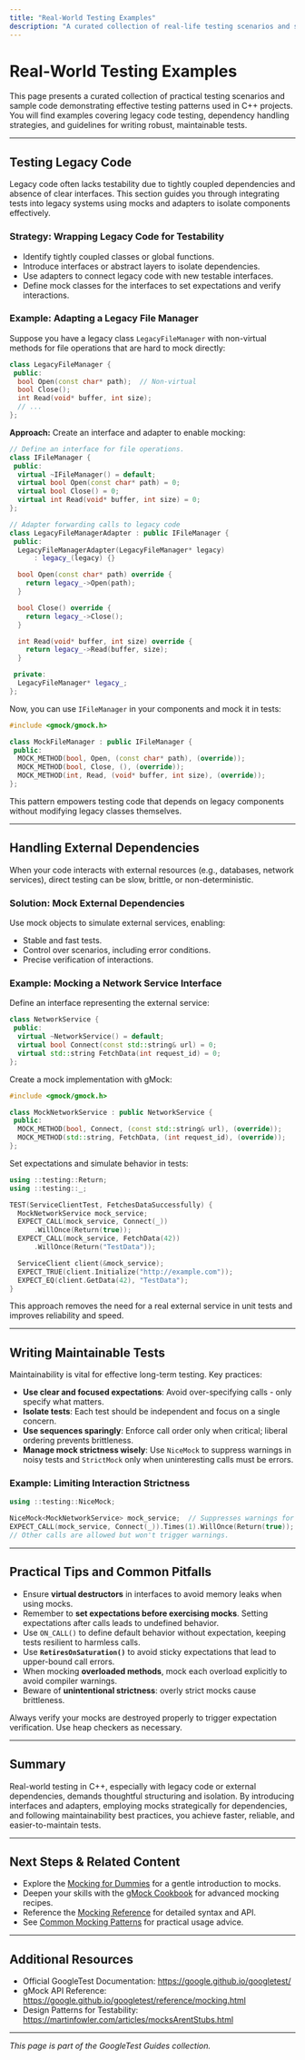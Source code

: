 ```yaml
---
title: "Real-World Testing Examples"
description: "A curated collection of real-life testing scenarios and sample codes, demonstrating patterns for testing legacy code, handling dependencies, and writing robust, maintainable tests in C++ projects."
---
```


# Real-World Testing Examples

This page presents a curated collection of practical testing scenarios and sample code demonstrating effective testing patterns used in C++ projects. You will find examples covering legacy code testing, dependency handling strategies, and guidelines for writing robust, maintainable tests.

---

## Testing Legacy Code

Legacy code often lacks testability due to tightly coupled dependencies and absence of clear interfaces. This section guides you through integrating tests into legacy systems using mocks and adapters to isolate components effectively.

### Strategy: Wrapping Legacy Code for Testability

- Identify tightly coupled classes or global functions.
- Introduce interfaces or abstract layers to isolate dependencies.
- Use adapters to connect legacy code with new testable interfaces.
- Define mock classes for the interfaces to set expectations and verify interactions.

### Example: Adapting a Legacy File Manager

Suppose you have a legacy class `LegacyFileManager` with non-virtual methods for file operations that are hard to mock directly:

```cpp
class LegacyFileManager {
 public:
  bool Open(const char* path);  // Non-virtual
  bool Close();
  int Read(void* buffer, int size);
  // ...
};
```

**Approach:** Create an interface and adapter to enable mocking:

```cpp
// Define an interface for file operations.
class IFileManager {
 public:
  virtual ~IFileManager() = default;
  virtual bool Open(const char* path) = 0;
  virtual bool Close() = 0;
  virtual int Read(void* buffer, int size) = 0;
};

// Adapter forwarding calls to legacy code
class LegacyFileManagerAdapter : public IFileManager {
 public:
  LegacyFileManagerAdapter(LegacyFileManager* legacy)
      : legacy_(legacy) {}

  bool Open(const char* path) override {
    return legacy_->Open(path);
  }

  bool Close() override {
    return legacy_->Close();
  }

  int Read(void* buffer, int size) override {
    return legacy_->Read(buffer, size);
  }

 private:
  LegacyFileManager* legacy_;
};
```

Now, you can use `IFileManager` in your components and mock it in tests:

```cpp
#include <gmock/gmock.h>

class MockFileManager : public IFileManager {
 public:
  MOCK_METHOD(bool, Open, (const char* path), (override));
  MOCK_METHOD(bool, Close, (), (override));
  MOCK_METHOD(int, Read, (void* buffer, int size), (override));
};
```

This pattern empowers testing code that depends on legacy components without modifying legacy classes themselves.

---

## Handling External Dependencies

When your code interacts with external resources (e.g., databases, network services), direct testing can be slow, brittle, or non-deterministic.

### Solution: Mock External Dependencies

Use mock objects to simulate external services, enabling:

- Stable and fast tests.
- Control over scenarios, including error conditions.
- Precise verification of interactions.

### Example: Mocking a Network Service Interface

Define an interface representing the external service:

```cpp
class NetworkService {
 public:
  virtual ~NetworkService() = default;
  virtual bool Connect(const std::string& url) = 0;
  virtual std::string FetchData(int request_id) = 0;
};
```

Create a mock implementation with gMock:

```cpp
#include <gmock/gmock.h>

class MockNetworkService : public NetworkService {
 public:
  MOCK_METHOD(bool, Connect, (const std::string& url), (override));
  MOCK_METHOD(std::string, FetchData, (int request_id), (override));
};
```

Set expectations and simulate behavior in tests:

```cpp
using ::testing::Return;
using ::testing::_;

TEST(ServiceClientTest, FetchesDataSuccessfully) {
  MockNetworkService mock_service;
  EXPECT_CALL(mock_service, Connect(_))
      .WillOnce(Return(true));
  EXPECT_CALL(mock_service, FetchData(42))
      .WillOnce(Return("TestData"));

  ServiceClient client(&mock_service);
  EXPECT_TRUE(client.Initialize("http://example.com"));
  EXPECT_EQ(client.GetData(42), "TestData");
}
```

This approach removes the need for a real external service in unit tests and improves reliability and speed.

---

## Writing Maintainable Tests

Maintainability is vital for effective long-term testing. Key practices:

- **Use clear and focused expectations**: Avoid over-specifying calls - only specify what matters.
- **Isolate tests**: Each test should be independent and focus on a single concern.
- **Use sequences sparingly**: Enforce call order only when critical; liberal ordering prevents brittleness.
- **Manage mock strictness wisely**: Use `NiceMock` to suppress warnings in noisy tests and `StrictMock` only when uninteresting calls must be errors.

### Example: Limiting Interaction Strictness

```cpp
using ::testing::NiceMock;

NiceMock<MockNetworkService> mock_service;  // Suppresses warnings for uninteresting calls.
EXPECT_CALL(mock_service, Connect(_)).Times(1).WillOnce(Return(true));
// Other calls are allowed but won't trigger warnings.
```

---

## Practical Tips and Common Pitfalls

- Ensure **virtual destructors** in interfaces to avoid memory leaks when using mocks.
- Remember to **set expectations before exercising mocks**. Setting expectations after calls leads to undefined behavior.
- Use `ON_CALL()` to define default behavior without expectation, keeping tests resilient to harmless calls.
- Use **`RetiresOnSaturation()`** to avoid sticky expectations that lead to upper-bound call errors.
- When mocking **overloaded methods**, mock each overload explicitly to avoid compiler warnings.
- Beware of **unintentional strictness**: overly strict mocks cause brittleness.

<Tip>
Always verify your mocks are destroyed properly to trigger expectation verification. Use heap checkers as necessary.
</Tip>

---

## Summary

Real-world testing in C++, especially with legacy code or external dependencies, demands thoughtful structuring and isolation. By introducing interfaces and adapters, employing mocks strategically for dependencies, and following maintainability best practices, you achieve faster, reliable, and easier-to-maintain tests.

---

## Next Steps & Related Content

- Explore the [Mocking for Dummies](gmock_for_dummies.md) for a gentle introduction to mocks.
- Deepen your skills with the [gMock Cookbook](gmock_cook_book.md) for advanced mocking recipes.
- Reference the [Mocking Reference](reference/mocking.md) for detailed syntax and API.
- See [Common Mocking Patterns](guides/mocking-and-advanced-patterns/common-mocking-patterns.md) for practical usage advice.

---

## Additional Resources

- Official GoogleTest Documentation: https://google.github.io/googletest/
- gMock API Reference: https://google.github.io/googletest/reference/mocking.html
- Design Patterns for Testability: https://martinfowler.com/articles/mocksArentStubs.html

---

*This page is part of the GoogleTest Guides collection.*
